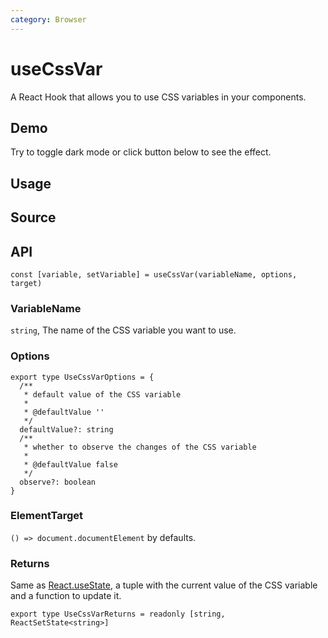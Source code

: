 ```yaml
---
category: Browser
---
```


# useCssVar


<HooksType category="Browser" />

A React Hook that allows you to use CSS variables in your components.

## Demo

Try to toggle dark mode or click button below to see the effect.


<App />

## Usage



## Source


<Source />

## API

```tsx
const [variable, setVariable] = useCssVar(variableName, options, target)
```

### VariableName

`string`, The name of the CSS variable you want to use.

### Options

```tsx
export type UseCssVarOptions = {
  /**
   * default value of the CSS variable
   *
   * @defaultValue ''
   */
  defaultValue?: string
  /**
   * whether to observe the changes of the CSS variable
   *
   * @defaultValue false
   */
  observe?: boolean
}
```

### ElementTarget


<Tip type="target" />

`() => document.documentElement` by defaults.

### Returns

Same as [React.useState](https://react.dev/reference/react/useState), a tuple with the current value of the CSS variable and a function to update it.

```tsx
export type UseCssVarReturns = readonly [string, ReactSetState<string>]
```

